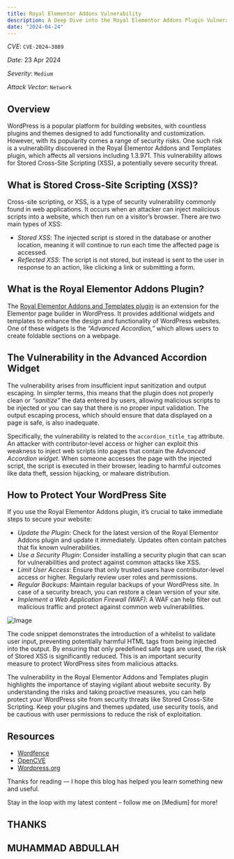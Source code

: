 ```yaml
---
title: Royal Elementor Addons Vulnerability
description: A Deep Dive into the Royal Elementor Addons Plugin Vulnerability and How to Protect Your WordPress Site.
date: "2024-04-24"
---
```


*CVE*: `CVE-2024–3889`

*Date*: 23 Apr 2024

*Severity*: `Medium`

*Attack Vector*: `Network`

## Overview

WordPress is a popular platform for building websites, with countless plugins and themes designed to add functionality and customization. However, with its popularity comes a range of security risks. One such risk is a vulnerability discovered in the Royal Elementor Addons and Templates plugin, which affects all versions including 1.3.971. This vulnerability allows for Stored Cross-Site Scripting (XSS), a potentially severe security threat.

## What is Stored Cross-Site Scripting (XSS)?

Cross-site scripting, or XSS, is a type of security vulnerability commonly found in web applications. It occurs when an attacker can inject malicious scripts into a website, which then run on a visitor’s browser. There are two main types of XSS:

- *Stored XSS*: The injected script is stored in the database or another location, meaning it will continue to run each time the affected page is accessed.
- *Reflected XSS*: The script is not stored, but instead is sent to the user in response to an action, like clicking a link or submitting a form.

## What is the Royal Elementor Addons Plugin?

The [Royal Elementor Addons and Templates plugin](https://wordpress.org/plugins/royal-elementor-addons) is an extension for the Elementor page builder in WordPress. It provides additional widgets and templates to enhance the design and functionality of WordPress websites. One of these widgets is the *“Advanced Accordion,”* which allows users to create foldable sections on a webpage.

## The Vulnerability in the Advanced Accordion Widget

The vulnerability arises from insufficient input sanitization and output escaping. In simpler terms, this means that the plugin does not properly clean or *“sanitize”* the data entered by users, allowing malicious scripts to be injected or you can say that there is no proper input validation. The output escaping process, which should ensure that data displayed on a page is safe, is also inadequate.

Specifically, the vulnerability is related to the `accordion_title_tag` attribute. An attacker with contributor-level access or higher can exploit this weakness to inject web scripts into pages that contain the *Advanced Accordion widget*. When someone accesses the page with the injected script, the script is executed in their browser, leading to harmful outcomes like data theft, session hijacking, or malware distribution.

## How to Protect Your WordPress Site

If you use the Royal Elementor Addons plugin, it’s crucial to take immediate steps to secure your website:

- *Update the Plugin*: Check for the latest version of the Royal Elementor Addons plugin and update it immediately. Updates often contain patches that fix known vulnerabilities.
- *Use a Security Plugin*: Consider installing a security plugin that can scan for vulnerabilities and protect against common attacks like XSS.
- *Limit User Access*: Ensure that only trusted users have contributor-level access or higher. Regularly review user roles and permissions.
- *Regular Backups*: Maintain regular backups of your WordPress site. In case of a security breach, you can restore a clean version of your site.
- *Implement a Web Application Firewall (WAF)*: A WAF can help filter out malicious traffic and protect against common web vulnerabilities.

![Image](https://miro.medium.com/v2/resize:fit:720/format:webp/1*14HpbaMgN_FFytFuVLEFGg.png)

The code snippet demonstrates the introduction of a whitelist to validate user input, preventing potentially harmful HTML tags from being injected into the output. By ensuring that only predefined safe tags are used, the risk of Stored XSS is significantly reduced. This is an important security measure to protect WordPress sites from malicious attacks.

The vulnerability in the Royal Elementor Addons and Templates plugin highlights the importance of staying vigilant about website security. By understanding the risks and taking proactive measures, you can help protect your WordPress site from security threats like Stored Cross-Site Scripting. Keep your plugins and themes updated, use security tools, and be cautious with user permissions to reduce the risk of exploitation.

## Resources

- [Wordfence](https://www.wordfence.com/threat-intel/vulnerabilities/wordpress-plugins/royal-elementor-addons/royal-elementor-addons-and-templates-13971-authenticated-contributor-stored-cross-site-scripting-via-advanced-accordion-title-tags)
- [OpenCVE](https://www.opencve.io/cve/CVE-2024-3889)
- [Wordpress.org](https://plugins.trac.wordpress.org/changeset/3072880/royal-elementor-addons/tags/1.3.972/modules/advanced-accordion/widgets/wpr-advanced-accordion.php?old=3069462&old_path=royal-elementor-addons%2Ftags%2F1.3.971%2Fmodules%2Fadvanced-accordion%2Fwidgets%2Fwpr-advanced-accordion.php)

Thanks for reading — I hope this blog has helped you learn something new and useful.

Stay in the loop with my latest content – follow me on [Medium] for more!

## THANKS
## MUHAMMAD ABDULLAH
